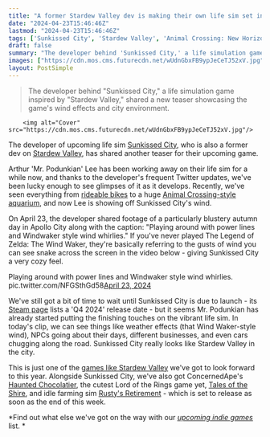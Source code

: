 ```yaml
---
title: "A former Stardew Valley dev is making their own life sim set in a city, and it boasts some exciting 'Wind Waker-style wind whirlies'"
date: "2024-04-23T15:46:46Z"
lastmod: "2024-04-23T15:46:46Z"
tags: ['Sunkissed City', 'Stardew Valley', 'Animal Crossing: New Horizons', 'The Legend of Zelda: The Wind Waker', 'Life Simulation', 'Life Sim RPG', 'Farming Simulation', 'Indie Games']
draft: false
summary: "The developer behind 'Sunkissed City,' a life simulation game inspired by 'Stardew Valley,' shared a new teaser showcasing the game's wind effects and city environment."
images: ["https://cdn.mos.cms.futurecdn.net/wUdnGbxFB9ypJeCeTJ52xV.jpg"]
layout: PostSimple
---
```

> The developer behind "Sunkissed City," a life simulation game inspired by "Stardew Valley," shared a new teaser showcasing the game's wind effects and city environment.


        <img alt="Cover" src="https://cdn.mos.cms.futurecdn.net/wUdnGbxFB9ypJeCeTJ52xV.jpg"/>
        
The developer of upcoming life sim [<u>Sunkissed City</u>](https://www.gamesradar.com/a-former-stardew-valley-dev-is-working-on-their-own-life-sim-set-in-california/), who is also a former dev on [<u>Stardew Valley</u>](https://www.gamesradar.com/stardew-valley-guide/), has shared another teaser for their upcoming game. 

Arthur 'Mr. Podunkian' Lee has been working away on their life sim for a while now, and thanks to the developer's frequent Twitter updates, we've been lucky enough to see glimpses of it as it develops. Recently, we've seen everything from [<u>rideable bikes</u>](https://www.gamesradar.com/former-stardew-valley-developer-making-their-own-gorgeous-life-sim-rpg-this-time-in-a-city-with-rideable-bikes/) to a huge [<u>Animal Crossing-style aquarium</u>](https://www.gamesradar.com/the-best-thing-about-animal-crossing-new-horizons-is-its-aquarium-so-this-indie-dev-is-bringing-it-to-their-stardew-valley-like-in-a-way-thats-as-fun-to-explore/), and now Lee is showing off Sunkissed City's wind.

On April 23, the developer shared footage of a particularly blustery autumn day in Apollo City along with the caption: "Playing around with power lines and Windwaker style wind whirlies." If you've never played The Legend of Zelda: The Wind Waker, they're basically referring to the gusts of wind you can see snake across the screen in the video below - giving Sunkissed City a very cozy feel. 

Playing around with power lines and Windwaker style wind whirlies. pic.twitter.com/NFGSthGd58[April 23, 2024](https://twitter.com/MrPodunkian/status/1782658481650377080)

We've still got a bit of time to wait until Sunkissed City is due to launch - its [<u>Steam page</u>](https://store.steampowered.com/app/2175840/Sunkissed_City/) lists a 'Q4 2024' release date - but it seems Mr. Podunkian has already started putting the finishing touches on the vibrant life sim. In today's clip, we can see things like weather effects (that Wind Waker-style wind), NPCs going about their days, different businesses, and even cars chugging along the road. Sunkissed City really looks like Stardew Valley in the city. 

This is just one of the [<u>games like Stardew Valley</u>](https://www.gamesradar.com/games-like-stardew-valley/) we've got to look forward to this year. Alongside Sunkissed City, we've also got ConcernedApe's [<u>Haunted Chocolatier</u>](https://www.gamesradar.com/haunted-chocolatier-guide/), the cutest Lord of the Rings game yet, [<u>Tales of the Shire</u>](https://www.gamesradar.com/games/simulation/the-cutest-lord-of-the-rings-game-yet-gets-its-first-trailer-and-i-immediately-want-to-live-in-this-hobbit-take-on-a-stardew-valley-like-life-sim/), and idle farming sim [<u>Rusty's Retirement</u>](https://www.gamesradar.com/my-early-steam-next-fest-highlight-is-like-an-idle-stardew-valley-but-i-promise-its-not-as-distracting-as-it-sounds/) - which is set to release as soon as the end of this week.

*Find out what else we've got on the way with our *[<u><em>upcoming indie games</em></u>](https://www.gamesradar.com/upcoming-indie-games/)* list. *
        